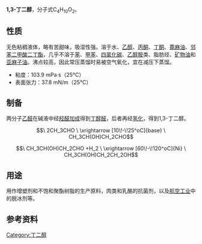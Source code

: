 {{chembox
|Reference=<ref>{{Citation
  | contribution = 1,3-Butanediol
  | title = Properties of Organic Compounds
  | publisher = [[Chapman_and_Hall|Chapman and Hall]]/[[CRC_Press|CRC Press]]
  | year = 1982–2005 }}</ref><ref name="BGIA GESTIS">{{GESTIS|ZVG=12070|CAS=107-88-0|Datum=3. Dezember 2009}}</ref>
| Name = 1,3-丁二醇
| NamesEn = β-Butylene glycol
| ImageFile = 1,3-Butandiol.svg
<!-- | ImageFile2 = 1.3-B.gif -->
| IUPACName = 1,3-butanediol
| OtherNames =
| Section1 = {{Chembox Identifiers
| SMILES = C(OH)CC(OH)C
| ChemSpiderID = 7608
| CASNo = 107-88-0
| CASNo_Ref = {{cascite|correct|CAS}}
| CASNo1_Ref = {{cascite|correct|CAS}}
| CASNo1 = 6290-03-5
| CASNo1_Comment = <small>(''R'')</small>
| CASNo2_Ref = {{cascite|correct|CAS}}
| CASNo2 = 24621-61-2
| CASNo2_Comment = <small>(''S'')</small>
| PubChem = 7896
 }}
| Section2 = {{Chembox Properties
| Formula = C<sub>4</sub>H<sub>10</sub>O<sub>2</sub>
| MolarMass = 90.122
| Appearance = 无色几乎无味液体
| Density = 1.0053 g/mL
| MeltingPt = <−50 °C
| BoilingPtC = 207.5
| VaporPressure = 8 Pa (20 °C)
| Solubility = 与水混溶
| SolOther = 溶于[[乙醇|乙醇]]、[[丙酮|丙酮]]<ref>[http://www.celanese.com/msds/pdf/768-26095581.pdf Sicherheitsdatenblatt (Celanese)]{{dead link|date=十一月 2017 |bot=InternetArchiveBot }}</ref>
| RefractIndex = 1.44 (20 °C)<ref name="sa">[http://www.sigmaaldrich.com/catalog/ProductDetail.do?N4=309443%7CSIAL&N5=SEARCH_CONCAT_PNO%7CBRAND_KEY&F=SPEC&lang=en_US%3E (±)-1,3-Butanediol anhydrous, ≥99% (Sigma-Aldrich)]</ref>
 }}
| Section7 = {{Chembox Hazards
| FlashPt = 121 °C
| EUClass = 可燃 ('''F''')
| NFPA-F = 3
| RPhrases = {{R11}}
| SPhrases = {{S2}}, {{S7}}, {{S16}}
| LD50 = 18,610 mg·kg<sup>-1</sup> (大鼠经口)<ref name="sa" />
 }}
| Section8 = {{Chembox Related
| OtherFunctn =  [[1,4-丁二醇|1,4-丁二醇]]<br>[[2,3-丁二醇|2,3-丁二醇]]
| Function =[[丁二醇|丁二醇]]
 }}
}}

'''1,3-丁二醇'''，分子式C<sub>4</sub>H<sub>10</sub>O<sub>2</sub>。

==性质==
无色粘稠液体，略有苦甜味，吸湿性强。溶于水、[[乙醇|乙醇]]、[[丙酮|丙酮]]、[[丁酮|丁酮]]、[[蓖麻油|蓖麻油]]、[[邻苯二甲酸二丁酯|邻苯二甲酸二丁酯]]，几乎不溶于[[苯|苯]]、[[甲苯|甲苯]]、[[四氯化碳|四氯化碳]]、[[乙醇胺|乙醇胺]]类、脂肪烃、[[矿物油|矿物油]]和[[亚麻子油|亚麻子油]]。沸点较高，因此常压蒸馏时易被空气氧化，宜在减压下蒸馏。

*粘度：103.9 mPa·s（25°C）
*表面张力：37.8 mN/m（25°C）

==制备==
两分子[[乙醛|乙醛]]在碱液中经[[羟醛加成|羟醛加成]]得到[[丁醇醛|丁醇醛]]，后者再经[[氢化|氢化]]，得到1,3-丁二醇。
:<math>\ 2CH_3CHO \ \xrightarrow [10\!-\!25^oC]{base} \ CH_3CH(OH)CH_2CHO</math>
:<math>\ CH_3CH(OH)CH_2CHO +H_2 \ \xrightarrow [60\!-\!120^oC]{Ni} \ CH_3CH(OH)CH_2CH_2OH</math>

==用途==
用作增塑剂和不饱和聚酯树脂的生产原料，肉类和乳酪的抗菌剂，以及[[航空工业|航空工业]]中的脱冰剂等。

==参考资料==
{{reflist}}
{{糖醇}}

{{DEFAULTSORT:丁二醇, 1, 3-}}
[[Category:丁二醇|Category:丁二醇]]